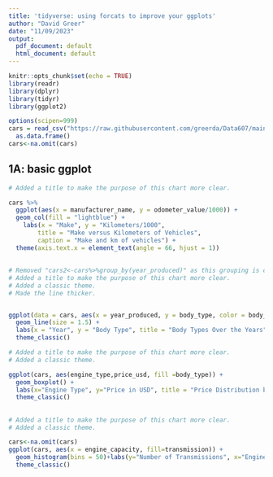 ```yaml
---
title: 'tidyverse: using forcats to improve your ggplots'
author: "David Greer"
date: "11/09/2023"
output:
  pdf_document: default
  html_document: default
---
```



```r
knitr::opts_chunk$set(echo = TRUE)
library(readr)
library(dplyr)
library(tidyr)
library(ggplot2)
```


```r
options(scipen=999)
cars = read_csv("https://raw.githubusercontent.com/greerda/Data607/main/cars.csv",show_col_types = FALSE) %>%
  as.data.frame() 
cars<-na.omit(cars)
```

## 1A: basic ggplot
```r
# Added a title to make the purpose of this chart more clear.

cars %>% 
  ggplot(aes(x = manufacturer_name, y = odometer_value/1000)) + 
  geom_col(fill = "lightblue") + 
    labs(x = "Make", y = "Kilometers/1000",
        title = "Make versus Kilometers of Vehicles",
        caption = "Make and km of vehicles") + 
  theme(axis.text.x = element_text(angle = 66, hjust = 1))
```
 
##

```r
# Removed "cars2<-cars%>%group_by(year_produced)" as this grouping is covered in the aesthetic mapping
# Added a title to make the purpose of this chart more clear.
# Added a classic theme.
# Made the line thicker.


ggplot(data = cars, aes(x = year_produced, y = body_type, color = body_type)) + 
  geom_line(size = 1.5) + 
  labs(x = "Year", y = "Body Type", title = "Body Types Over the Years") + 
  theme_classic() 
```

```r
# Added a title to make the purpose of this chart more clear.
# Added a classic theme.

ggplot(cars, aes(engine_type,price_usd, fill =body_type)) +
  geom_boxplot() +
  labs(x="Engine Type", y="Price in USD", title = "Price Distribution by Engine Type and Body Type") +
  theme_classic() 
```

## 

```r
# Added a title to make the purpose of this chart more clear.
# Added a classic theme.

cars<-na.omit(cars)
ggplot(cars, aes(x = engine_capacity, fill=transmission)) + 
  geom_histogram(bins = 50)+labs(y="Number of Transmissions", x="Engine Size", title = "Distribution of Engine Sizes by Transmission Type") +
  theme_classic() 
```